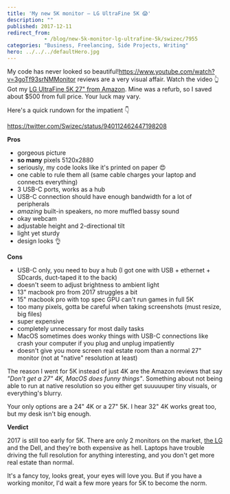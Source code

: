 ```yaml
---
title: 'My new 5K monitor – LG UltraFine 5K 😱'
description: ""
published: 2017-12-11
redirect_from: 
            - /blog/new-5k-monitor-lg-ultrafine-5k/swizec/7955
categories: "Business, Freelancing, Side Projects, Writing"
hero: ../../../defaultHero.jpg
---
```


My code has never looked so beautiful\!<https://www.youtube.com/watch?v=3goTf93srNMMonitor> reviews are a very visual affair. Watch the video 👆Got my [LG UltraFine 5K 27" from Amazon](http://amzn.to/2C3SlsD). Mine was a refurb, so I saved about $500 from full price. Your luck may vary.

Here's a quick rundown for the impatient 👇

<https://twitter.com/Swizec/status/940112462447198208>

**Pros**

-   gorgeous picture
-   **so many** pixels 5120x2880
-   seriously, my code looks like it's printed on paper 😍
-   one cable to rule them all (same cable charges your laptop and connects everything)
-   3 USB-C ports, works as a hub
-   USB-C connection should have enough bandwidth for a lot of peripherals
-   _amazing_ built-in speakers, no more muffled bassy sound
-   okay webcam
-   adjustable height and 2-directional tilt
-   light yet sturdy
-   design looks 👌

**Cons**

-   USB-C only, you need to buy a hub (I got one with USB + ethernet + SDcards, duct-taped it to the back)
-   doesn't seem to adjust brightness to ambient light
-   13" macbook pro from 2017 struggles a bit
-   15" macbook pro with top spec GPU can't run games in full 5K
-   too many pixels, gotta be careful when taking screenshots (must resize, big files)
-   super expensive
-   completely unnecessary for most daily tasks
-   MacOS sometimes does wonky things with USB-C connections like crash your computer if you plug and unplug impatiently
-   doesn't give you more screen real estate room than a normal 27" monitor (not at "native" resolution at least)

The reason I went for 5K instead of just 4K are the Amazon reviews that say _"Don't get a 27" 4K, MacOS does funny things"_. Something about not being able to run at native resolution so you either get suuuuuper tiny visuals, or everything's blurry.

Your only options are a 24" 4K or a 27" 5K. I hear 32" 4K works great too, but my desk isn't big enough.

**Verdict**

2017 is still too early for 5K. There are only 2 monitors on the market, [the LG](http://amzn.to/2C3SlsD) and the Dell, and they're both expensive as hell. Laptops have trouble driving the full resolution for anything interesting, and you don't get more real estate than normal.

It's a fancy toy, looks great, your eyes will love you. But if you have a working monitor, I'd wait a few more years for 5K to become the norm.
